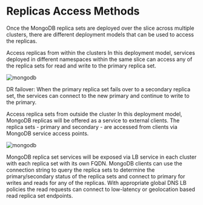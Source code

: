 # Replicas Access Methods

Once the MongoDB replica sets are deployed over the slice across multiple clusters, there are different deployment models 
that can be used to access the replicas.

Access replicas from within the clusters
In this deployment model, services deployed in different namespaces within the same slice can access any of the replica sets for 
read and write to the primary replica set.

![mongodb](/images/version1.3.0/use-cases/configure-mongodb/replicaset-within-clusters.png)

DR failover: When the primary replica set fails over to a secondary replica set, the services can connect to the new primary and 
continue to write to the primary.

Access replica sets from outside the cluster
In this deployment model, MongoDB replicas will be offered as a service to external clients. The replica sets - primary and 
secondary - are accessed from clients via MongoDB service access points.

![mongodb](/images/version1.3.0/use-cases/configure-mongodb/replicaset-outside-clusters.png)

MongoDB replica set services will be exposed via LB service in each cluster with each replica set with its own FQDN. MongoDB 
clients can use the connection string to query the replica sets to determine the primary/secondary status of the replica sets 
and connect to primary for writes and reads for any of the replicas. With appropriate global DNS LB policies the read requests 
can connect to low-latency or geolocation based read replica set endpoints.